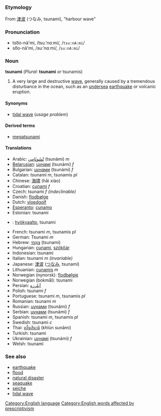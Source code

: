 =={{en}}==
[[Category:English language]]
===Etymology===
From {{ja}} [[津波]] (つなみ, tsunami), "harbour wave"

===Pronunciation===
*tso͞o-nä'mi, /tsuːˈnɑːmi/, /<tt>tsu:nA:mi</tt>/
*so͞o-nä'mi, /suːˈnɑːmi/, /<tt>su:nA:mi</tt>/

===Noun===
'''tsunami''' (''Plural:'' '''tsunami''' ''or'' tsunamis)

# A very large and destructive [[wave]], generally caused by a tremendous disturbance in the ocean, such as an [[undersea]] [[earthquake]] or volcanic eruption.

====Synonyms====
*[[tidal wave]] (''usage problem'')

====Derived terms====
*[[megatsunami]]

====Translations====
*Arabic: [[تسونامي|تْسُونَامِي]] (tsunámi) ''m''
*[[Belarusian]]: [[цунамі]] (tsunámi) ''f''
*Bulgarian: [[цунами]] (tsunámi) ''f''
*Catalan: tsunami ''m'', tsunamis ''pl''
*Chinese: [[海啸]] (hǎi xiào)
*Croatian: [[cunami]] ''f''
*Czech: tsunami ''f (indeclinable)''
*Danish: [[flodbølge]]
*Dutch: [[vloedgolf]]
*[[Esperanto]]: [[cunamo]]
*Estonian: tsunami
*{{fi}}: [[hyökyaalto]], tsunami
*French: tsunami ''m'', tsunamis ''pl''
*German: Tsunami ''m''
*Hebrew: [[צונמי|צוּנַמי]] (tsunami)
*Hungarian: [[cunami]], [[szökőár]]
*Indonesian: tsunami
*Italian: tsunami ''m (invariable)''
*Japanese: [[津波]] ([[つなみ]], tsunamí)
*Lithuanian: [[cunamis]] ''m''
*Norwegian (nynorsk): [[flodbølgje]]
*Norwegian (bokmål): tsunami
*Persian: [[ابلرزه|آبلرزه]]
*Polish: tsunami ''f''
*Portuguese: tsunami ''m'', tsunamis ''pl''
*Romanian: tsunami ''m''
*Russian: [[цунами]] (tsunámi) ''f''
*Serbian: [[цунами]] (tsunámi) ''f''
*Spanish: tsunami ''m'', tsunamis ''pl''
*Swedish: tsunami ''c''
*Thai: [[คลื่นสึนามิ]] (khlùn sunāmi)
*Turkish: tsunami
*Ukrainian: [[цунамі]] (tsunámi) ''f''
*Welsh: tsunami

===See also===
*[[earthquake]]
*[[flood]]
*[[natural disaster]]
*[[seaquake]]
*[[seiche]]
*[[tidal wave]]

[[Category:English words affected by prescriptivism]]